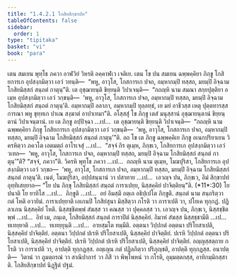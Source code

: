 ```yaml
---
title: "1.4.2.1 โกสิยสิกฺขาปท"
tableOfContents: false
sidebar:
  order: 1
type: "tipitaka"
basket: "vi"
book: "para"
---
```



<DynamicBreadcrumb />

<Division number="542" book="para">

<Paragraph number="2098" book="para">
เตน สมเยน พุทฺโธ ภควา อาฬวิยํ วิหรติ อคฺคาฬเว เจติเย. เตน โข ปน สมเยน ฉพฺพคฺคิยา ภิกฺขู โกสิยการเก อุปสงฺกมิตฺวา เอวํ วทนฺติ—  “พหู, อาวุโส, โกสการเก ปจถ, อมฺหากมฺปิ ทสฺสถ, มยมฺปิ อิจฺฉาม โกสิยมิสฺสกํ สนฺถตํ กาตุนฺ”ติ. เต อุชฺฌายนฺติ ขิยฺยนฺติ วิปาเจนฺติ—  “กถญฺหิ นาม สมณา สกฺยปุตฺติยา อเมฺห อุปสงฺกมิตฺวา เอวํ วกฺขนฺติ—  ‘พหู, อาวุโส, โกสการเก ปจถ, อมฺหากมฺปิ ทสฺสถ, มยมฺปิ อิจฺฉาม โกสิยมิสฺสกํ สนฺถตํ กาตุนฺ’ติ. อมฺหากมฺปิ อลาภา, อมฺหากมฺปิ ทุลฺลทฺธํ, เย มยํ อาชีวสฺส เหตุ ปุตฺตทารสฺส การณา พหู ขุทฺทเก ปาเณ สงฺฆาตํ อาปาเทมา”ติ.
</Paragraph>

<Paragraph number="2099" book="para">
อโสฺสสุํ โข ภิกฺขู เตสํ มนุสฺสานํ อุชฺฌายนฺตานํ ขิยฺยนฺตานํ วิปาเจนฺตานํ. เย เต ภิกฺขู อปฺปิจฺฉา …เป…  เต อุชฺฌายนฺติ ขิยฺยนฺติ วิปาเจนฺติ—  “กถญฺหิ นาม ฉพฺพคฺคิยา ภิกฺขู โกสิยการเก อุปสงฺกมิตฺวา เอวํ วกฺขนฺติ—  ‘พหู, อาวุโส, โกสการเก ปจถ, อมฺหากมฺปิ ทสฺสถ, มยมฺปิ อิจฺฉาม โกสิยมิสฺสกํ สนฺถตํ กาตุนฺ’”ติ.
</Paragraph>

<Paragraph number="2100" book="para">
อถ โข เต ภิกฺขู ฉพฺพคฺคิเย ภิกฺขู อเนกปริยาเยน วิครหิตฺวา ภควโต เอตมตฺถํ อาโรเจสุํ …เป…  “สจฺจํ กิร ตุเมฺห, ภิกฺขเว, โกสิยการเก อุปสงฺกมิตฺวา เอวํ วเทถ—  ‘พหู, อาวุโส, โกสการเก ปจถ, อมฺหากมฺปิ ทสฺสถ, มยมฺปิ อิจฺฉาม โกสิยมิสฺสกํ สนฺถตํ กาตุนฺ’”ติ? “สจฺจํ, ภควา”ติ. วิครหิ พุทฺโธ ภควา …เป…  กถญฺหิ นาม ตุเมฺห, โมฆปุริสา, โกสิยการเก อุปสงฺกมิตฺวา เอวํ วกฺขถ—  ‘พหู, อาวุโส, โกสการเก ปจถ, อมฺหากมฺปิ ทสฺสถ, มยมฺปิ อิจฺฉาม โกสิยมิสฺสกํ สนฺถตํ กาตุนฺ’ติ. เนตํ, โมฆปุริสา, อปฺปสนฺนานํ วา ปสาทาย …เป…  เอวญฺจ ปน, ภิกฺขเว, อิมํ สิกฺขาปทํ อุทฺทิเสยฺยาถ—
</Paragraph>

</Division>
<Division number="543" book="para">

<Paragraph number="2101" book="para">
<Emphasis>“โย ปน ภิกฺขุ โกสิยมิสฺสกํ สนฺถตํ การาเปยฺย, นิสฺสคฺคิยํ ปาจิตฺติยนฺ”</Emphasis>ติ. (*11*:<Emphasis>30</Emphasis>)
</Paragraph>

</Division>
<Division number="544" book="para">

<Paragraph number="2102" book="para">
<Emphasis>โย ปนา</Emphasis>ติ โย ยาทิโส …เป…  <Emphasis>ภิกฺขู</Emphasis>ติ …เป…  อยํ อิมสฺมึ อตฺเถ อธิปฺเปโต ภิกฺขูติ.
</Paragraph>

<Paragraph number="2103" book="para">
<Emphasis>สนฺถตํ</Emphasis> นาม สนฺถริตฺวา กตํ โหติ อวายิมํ.
</Paragraph>

<Paragraph number="2104" book="para">
<Emphasis>การาเปยฺยา</Emphasis>ติ เอเกนปิ โกสิยํสุนา มิสฺสิตฺวา กโรติ วา การาเปติ วา, ปโยเค ทุกฺกฏํ. ปฏิลาเภน นิสฺสคฺคิยํ โหติ. นิสฺสชฺชิตพฺพํ สํฆสฺส วา คณสฺส วา ปุคฺคลสฺส วา. เอวญฺจ ปน, ภิกฺขเว, นิสฺสชฺชิตพฺพํ …เป…  อิทํ เม, ภนฺเต, โกสิยมิสฺสกํ สนฺถตํ การาปิตํ นิสฺสคฺคิยํ. อิมาหํ สํฆสฺส นิสฺสชฺชามีติ …เป…  ทเทยฺยาติ …เป…  ทเทยฺยุนฺติ …เป…  อายสฺมโต ทมฺมีติ.
</Paragraph>

</Division>
<Division number="545" book="para">

<Paragraph number="2105" book="para">
อตฺตนา วิปฺปกตํ อตฺตนา ปริโยสาเปติ, นิสฺสคฺคิยํ ปาจิตฺติยํ. อตฺตนา วิปฺปกตํ ปเรหิ ปริโยสาเปติ, นิสฺสคฺคิยํ ปาจิตฺติยํ. ปเรหิ วิปฺปกตํ อตฺตนา ปริโยสาเปติ, นิสฺสคฺคิยํ ปาจิตฺติยํ. ปเรหิ วิปฺปกตํ ปเรหิ ปริโยสาเปติ, นิสฺสคฺคิยํ ปาจิตฺติยํ.
</Paragraph>

<Paragraph number="2106" book="para">
อญฺญสฺสตฺถาย กโรติ วา การาเปติ วา, อาปตฺติ ทุกฺกฏสฺส. อญฺเญน กตํ ปฏิลภิตฺวา ปริภุญฺชติ, อาปตฺติ ทุกฺกฏสฺส.
</Paragraph>

</Division>
<Division number="546" book="para">

<Paragraph number="2107" book="para">
อนาปตฺติ—  วิตานํ วา ภูมตฺถรณํ วา สาณิปาการํ วา ภิสึ วา พิพฺโพหนํ วา กโรติ, อุมฺมตฺตกสฺส, อาทิกมฺมิกสฺสาติ.

</Paragraph>
</Division>

<Paragraph number="2108" type="center" book="para">
โกสิยสิกฺขาปทํ นิฏฺฐิตํ ปฐมํ.
</Paragraph>
